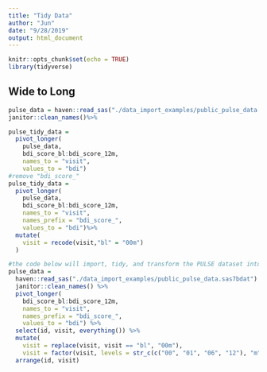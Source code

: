 ```yaml
---
title: "Tidy Data"
author: "Jun"
date: "9/28/2019"
output: html_document
---
```


```r
knitr::opts_chunk$set(echo = TRUE)
library(tidyverse)
```



## Wide to Long
```r
pulse_data = haven::read_sas("./data_import_examples/public_pulse_data.sas7bdat")%>%
janitor::clean_names()%>%

pulse_tidy_data = 
  pivot_longer(
    pulse_data, 
    bdi_score_bl:bdi_score_12m,
    names_to = "visit", 
    values_to = "bdi")
#remove "bdi_score_"
pulse_tidy_data = 
  pivot_longer(
    pulse_data, 
    bdi_score_bl:bdi_score_12m,
    names_to = "visit", 
    names_prefix = "bdi_score_",
    values_to = "bdi")%>%
  mutate(
    visit = recode(visit,"bl" = "00m")
  )

#the code below will import, tidy, and transform the PULSE dataset into a usable format
pulse_data = 
  haven::read_sas("./data_import_examples/public_pulse_data.sas7bdat") %>%
  janitor::clean_names() %>%
  pivot_longer(
    bdi_score_bl:bdi_score_12m,
    names_to = "visit", 
    names_prefix = "bdi_score_",
    values_to = "bdi") %>%
  select(id, visit, everything()) %>%
  mutate(
    visit = replace(visit, visit == "bl", "00m"),
    visit = factor(visit, levels = str_c(c("00", "01", "06", "12"), "m"))) %>%
  arrange(id, visit)
```


